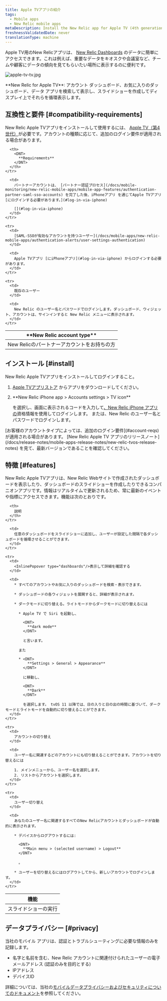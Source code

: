 ```yaml
---
title: Apple TVアプリの紹介
tags:
  - Mobile apps
  - New Relic mobile apps
metaDescription: Install the New Relic app for Apple TV (4th generation) to display your data on your kiosks or in your conference rooms.
freshnessValidatedDate: never
translationType: machine
---
```


Apple TV用のNew Relicアプリは、 [New Relic Dashboards](/docs/query-your-data/explore-query-data/dashboards/introduction-dashboards) のデータに簡単にアクセスできます。これは例えば、重要なデータをキオスクや会議室など、チームや顧客にデータの傾向を見てもらいたい場所に表示するのに便利です。

<img
  title="apple-tv-tv.jpg"
  alt="apple-tv-tv.jpg"
  src="/images/mobile-apps_screenshot-full_Apple-TV-dashboard.webp"
/>

<figcaption>
  <DNT>**New Relic for Apple TV**</DNT>: アカウント ダッシュボード、お気に入りのダッシュボード、データ アプリを検索して表示し、スライドショーを作成してディスプレイ上でそれらを循環表示します。
</figcaption>

## 互換性と要件 [#compatibility-requirements]

New Relic Apple TVアプリをインストールして使用するには、 [Apple TV（第4世代）](https://www.apple.com/apple-tv-4k/)が必要です。アカウントの種類に応じて、追加のログイン要件が適用される場合があります。

<table id="account-reqs">
  <thead>
    <tr>
      <th width={300}>
        <DNT>
          **New Relic account type**
        </DNT>
      </th>

      <th>
        <DNT>
          **Requirements**
        </DNT>
      </th>
    </tr>
  </thead>

  <tbody>
    <tr>
      <td>
        New Relicのパートナーアカウントをお持ちの方
      </td>

      <td>
        パートナーアカウントは、 [パートナー認証プロセス](/docs/mobile-monitoring/new-relic-mobile-apps/mobile-app-features/authentication-partner-saml-sso-accounts) を完了した後、iPhoneアプリ を通じてApple TVアプリ [にログインする必要があります。](#log-in-via-iphone)

        [](#log-in-via-iphone)
      </td>
    </tr>

    <tr>
      <td>
        [SAML-SSOが有効なアカウントを持つユーザー](/docs/mobile-apps/new-relic-mobile-apps/authentication-alerts/user-settings-authentication)
      </td>

      <td>
        Apple TVアプリ [にiPhoneアプリ](#log-in-via-iphone) からログインする必要があります。
      </td>
    </tr>

    <tr>
      <td>
        既存のユーザー
      </td>

      <td>
        New Relic のユーザー名とパスワードでログインします。ダッシュボード、ウィジェット、アカウントは、サインインすると New Relic メニューに表示されます。
      </td>
    </tr>
  </tbody>
</table>

## インストール [#install]

New Relic Apple TVアプリをインストールしてログインすること。

1. [Apple TVアプリストア](https://support.apple.com/guide/tv/find-apps-atvb5a7dd799/tvos) からアプリをダウンロードしてください。

2. <DNT>
     **New Relic iPhone app > Accounts settings > TV icon**
   </DNT>

   を選択し、画面に表示されるコードを入力して[、New Relic iPhone アプリの](/docs/mobile-apps/new-relic-mobile-apps/ios-app/introduction-ios-mobile-app)資格情報を使用してログインします。 または、New Relic のユーザー名とパスワードでログインします。

<Callout variant="important">
  [お客様のアカウントタイプによっては、追加のログイン要件](#account-reqs) が適用される場合があります。 [New Relic Apple TV アプリのリリースノート](/docs/release-notes/mobile-apps-release-notes/new-relic-tvos-release-notes) を見て、最新バージョンであることを確認してください。
</Callout>

## 特徴 [#features]

New Relic Apple TVアプリは、New Relic Webサイトで作成されたダッシュボードを表示したり、ダッシュボードのスライドショーを作成したりできるコンパニオンアプリです。情報はリアルタイムで更新されるため、常に最新のイベントや指標にアクセスできます。機能は次のとおりです。

<table>
  <thead>
    <tr>
      <th width={200}>
        機能
      </th>

      <th>
        説明
      </th>
    </tr>
  </thead>

  <tbody>
    <tr>
      <td>
        スライドショーの実行
      </td>

      <td>
        任意のダッシュボードをスライドショーに追加し、ユーザーが設定した間隔で各ダッシュボードを循環させることができます。
      </td>
    </tr>

    <tr>
      <td>
        <InlinePopover type="dashboards"/>表示して詳細を確認する
      </td>

      <td>
        * すべてのアカウントやお気に入りのダッシュボードを検索・表示できます。

        * ダッシュボードの各ウィジェットを展開すると、詳細が表示されます。

        * ダークモードに切り替える。ライトモードからダークモードに切り替えるには

          * Apple TV で Siri を起動し、

            <DNT>
              **dark mode**
            </DNT>

            と言います。

          また

          * <DNT>
              **Settings > General > Appearance**
            </DNT>

            に移動し、

            <DNT>
              **Dark**
            </DNT>

            を選択します。 tvOS 11 以降では、日の入りと日の出の時間に基づいて、ダークモードとライトモードを自動的に切り替えることができます。
      </td>
    </tr>

    <tr>
      <td>
        アカウントの切り替え
      </td>

      <td>
        ユーザー名に関連するどのアカウントにも切り替えることができます。アカウントを切り替えるには

        1. メインメニューから、ユーザー名を選択します。
        2. リストからアカウントを選択します。
      </td>
    </tr>

    <tr>
      <td>
        ユーザー切り替え
      </td>

      <td>
        あなたのユーザー名に関連するすべてのNew Relicアカウントとダッシュボードが自動的に表示されます。

        * デバイスからログアウトするには:

          <DNT>
            **Main menu > (selected username) > Logout**
          </DNT>

          。

        * ユーザーを切り替えるにはログアウトしてから、新しいアカウントでログインします。
      </td>
    </tr>
  </tbody>
</table>

## データプライバシー [#privacy]

当社のモバイル アプリは、認証とトラブルシューティングに必要な情報のみを記録します。

* 名字と名前を含む、New Relic アカウントに関連付けられたユーザーの電子メールアドレス (認証のみを目的とする)
* IPアドレス
* デバイスID

詳細については、当社の[モバイルデータプライバシーおよびセキュリティについてのドキュメント](/docs/mobile-monitoring/new-relic-mobile/get-started/security-mobile-apps)を参照してください。
